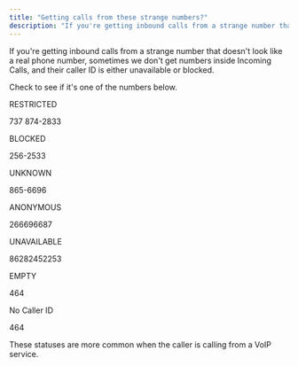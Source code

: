 ```yaml
---
title: "Getting calls from these strange numbers?"
description: "If you're getting inbound calls from a strange number that doesn't look like a real phone number, sometimes we don't get numbers inside Incoming Calls..."
---
```


If you're getting inbound calls from a strange number that doesn't look like a real phone number, sometimes we don't get numbers inside Incoming Calls, and their caller ID is either unavailable or blocked.

Check to see if it's one of the numbers below.

RESTRICTED

737 874-2833

BLOCKED

256-2533

UNKNOWN

865-6696

ANONYMOUS

266696687

UNAVAILABLE

86282452253

EMPTY

464

No Caller ID

464

<Note>


These statuses are more common when the caller is calling from a VoIP service.


</Note>